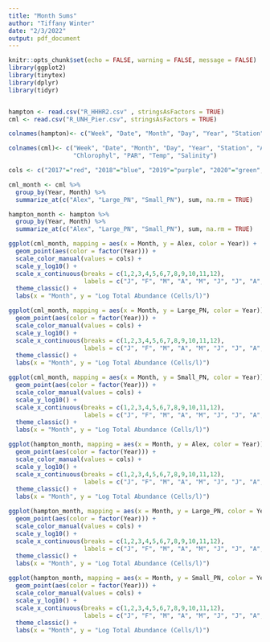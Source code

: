 ```yaml
---
title: "Month Sums"
author: "Tiffany Winter"
date: "2/3/2022"
output: pdf_document
---
```


```r
knitr::opts_chunk$set(echo = FALSE, warning = FALSE, message = FALSE)
library(ggplot2)
library(tinytex)
library(dplyr)
library(tidyr)


hampton <- read.csv("R_HHHR2.csv" , stringsAsFactors = TRUE)
cml <- read.csv("R_UNH_Pier.csv", stringsAsFactors = TRUE)

colnames(hampton)<- c("Week", "Date", "Month", "Day", "Year", "Station", "Alex", "Large_PN", "Small_PN")

colnames(cml)<- c("Week", "Date", "Month", "Day", "Year", "Station", "Alex", "Large_PN", "Small_PN", 
                  "Chlorophyl", "PAR", "Temp", "Salinity")

cols <- c("2017"="red", "2018"="blue", "2019"="purple", "2020"="green", "2021"="black")

cml_month <- cml %>% 
  group_by(Year, Month) %>% 
  summarize_at(c("Alex", "Large_PN", "Small_PN"), sum, na.rm = TRUE)

hampton_month <- hampton %>% 
  group_by(Year, Month) %>% 
  summarize_at(c("Alex", "Large_PN", "Small_PN"), sum, na.rm = TRUE)
```


```r
ggplot(cml_month, mapping = aes(x = Month, y = Alex, color = Year)) + 
  geom_point(aes(color = factor(Year))) +
  scale_color_manual(values = cols) +
  scale_y_log10() +
  scale_x_continuous(breaks = c(1,2,3,4,5,6,7,8,9,10,11,12),
                     labels = c("J", "F", "M", "A", "M", "J", "J", "A", "S", "O", "N", "D")) +
  theme_classic() + 
  labs(x = "Month", y = "Log Total Abundance (Cells/l)")
```


```r
ggplot(cml_month, mapping = aes(x = Month, y = Large_PN, color = Year)) + 
  geom_point(aes(color = factor(Year))) +
  scale_color_manual(values = cols) +
  scale_y_log10() +
  scale_x_continuous(breaks = c(1,2,3,4,5,6,7,8,9,10,11,12),
                     labels = c("J", "F", "M", "A", "M", "J", "J", "A", "S", "O", "N", "D")) +
  theme_classic() + 
  labs(x = "Month", y = "Log Total Abundance (Cells/l)")
```

```r
ggplot(cml_month, mapping = aes(x = Month, y = Small_PN, color = Year)) + 
  geom_point(aes(color = factor(Year))) +
  scale_color_manual(values = cols) +
  scale_y_log10() +
  scale_x_continuous(breaks = c(1,2,3,4,5,6,7,8,9,10,11,12),
                     labels = c("J", "F", "M", "A", "M", "J", "J", "A", "S", "O", "N", "D")) +
  theme_classic() + 
  labs(x = "Month", y = "Log Total Abundance (Cells/l)")
```


```r
ggplot(hampton_month, mapping = aes(x = Month, y = Alex, color = Year)) + 
  geom_point(aes(color = factor(Year))) +
  scale_color_manual(values = cols) +
  scale_y_log10() +
  scale_x_continuous(breaks = c(1,2,3,4,5,6,7,8,9,10,11,12),
                     labels = c("J", "F", "M", "A", "M", "J", "J", "A", "S", "O", "N", "D")) +
  theme_classic() + 
  labs(x = "Month", y = "Log Total Abundance (Cells/l)")
```

```r
ggplot(hampton_month, mapping = aes(x = Month, y = Large_PN, color = Year)) + 
  geom_point(aes(color = factor(Year))) +
  scale_color_manual(values = cols) +
  scale_y_log10() +
  scale_x_continuous(breaks = c(1,2,3,4,5,6,7,8,9,10,11,12),
                     labels = c("J", "F", "M", "A", "M", "J", "J", "A", "S", "O", "N", "D")) +
  theme_classic() + 
  labs(x = "Month", y = "Log Total Abundance (Cells/l)")
```


```r
ggplot(hampton_month, mapping = aes(x = Month, y = Small_PN, color = Year)) + 
  geom_point(aes(color = factor(Year))) +
  scale_color_manual(values = cols) +
  scale_y_log10() +
  scale_x_continuous(breaks = c(1,2,3,4,5,6,7,8,9,10,11,12),
                     labels = c("J", "F", "M", "A", "M", "J", "J", "A", "S", "O", "N", "D")) +
  theme_classic() + 
  labs(x = "Month", y = "Log Total Abundance (Cells/l)")
```

